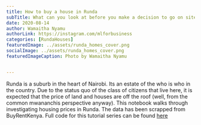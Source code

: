 ```yaml
---
title: How to buy a house in Runda
subTitle: What can you look at before you make a decision to go on site?
date: 2020-08-14
author: Wamaitha Nyamu
authorLink: https://instagram.com/mlforbusiness
categories: [RundaHouses]
featuredImage: ../assets/runda_homes_cover.png
socialImage: ../assets/runda_homes_cover.png
featuredImageCaption: Photo by Wamaitha Nyamu


---
```

<SEO title="Using machine learning techniques to deterimine housing prices in runda" description="End to end
datascience project for determining housing prices in runda" />


Runda is a suburb in the heart of Nairobi. Its an estate of the who is who in the country. Due to the status quo of
the class of citizens that live here, it is expected that the price of land and houses are off the roof (well, from
the common mwananchis perspective anyway). This notebook walks through investigating housing prices in Runda. The
data has been scrapped from BuyRentKenya. Full code for this tutorial series can be found     [here](https://github.com/wamaithaNyamu/RUNDAHOUSES/)